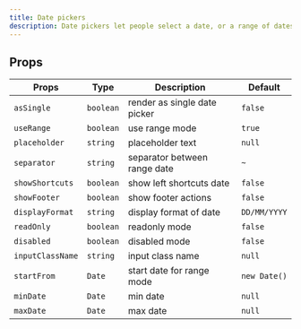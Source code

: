 ---
title: Date pickers
description: Date pickers let people select a date, or a range of dates
---


## Props

| Props            | Type      | Description                  | Default      |
| ---------------- | --------- | ---------------------------- | ------------ |
| `asSingle`       | `boolean` | render as single date picker | `false`      |
| `useRange`       | `boolean` | use range mode               | `true`       |
| `placeholder`    | `string`  | placeholder text             | `null`       |
| `separator`      | `string`  | separator between range date | `~`          |
| `showShortcuts`  | `boolean` | show left shortcuts date     | `false`      |
| `showFooter`     | `boolean` | show footer actions          | `false`      |
| `displayFormat`  | `string`  | display format of date       | `DD/MM/YYYY` |
| `readOnly`       | `boolean` | readonly mode                | `false`      |
| `disabled`       | `boolean` | disabled mode                | `false`      |
| `inputClassName` | `string`  | input class name             | `null`       |
| `startFrom`      | `Date`    | start date for range mode    | `new Date()` |
| `minDate`        | `Date`    | min date                     | `null`       |
| `maxDate`        | `Date`    | max date                     | `null`       |
